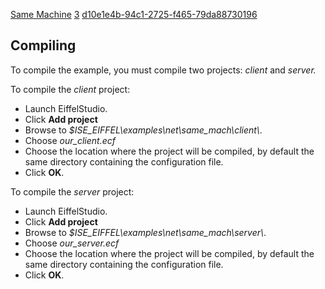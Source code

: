 [[Property:title|Same Machine]]
[[Property:weight|3]]
[[Property:uuid|d10e1e4b-94c1-2725-f465-79da88730196]]
==Compiling==

To compile the example, you must compile two projects: ''client'' and ''server.'' 

To compile the ''client'' project: 
* Launch EiffelStudio. 
* Click '''Add project'''
* Browse to ''$ISE_EIFFEL\examples\net\same_mach\client\''. 
* Choose ''our_client.ecf''
* Choose the location where the project will be compiled, by default the same directory containing the configuration file. 
* Click '''OK'''. 

To compile the ''server'' project: 
* Launch EiffelStudio. 
* Click '''Add project'''
* Browse to ''$ISE_EIFFEL\examples\net\same_mach\server\''. 
* Choose ''our_server.ecf''
* Choose the location where the project will be compiled, by default the same directory containing the configuration file. 
* Click '''OK'''. 




